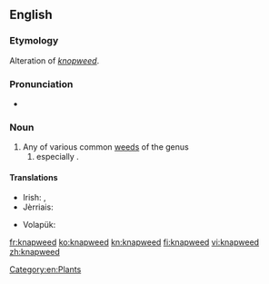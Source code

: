 ==English==

===Etymology===
Alteration of ''[[knopweed]]''.

===Pronunciation===
* {{IPA|/ˈnæpwiːd/}}

===Noun===
{{en-noun}}

# Any of various common [[weeds]] of the genus {{taxlink|Centaurea|genus}}
## especially {{taxlink|Centaurea nigra|species}}.

====Translations====
{{trans-top|''Centaurea''}}
* Irish: {{t-|ga|bata cogaidh|m}}, {{t-|ga|mínscoth|f}}
* Jèrriais: {{qualifier|Centaurea nigra}} {{tø|roa-jer|bourdonniéthe|f}}
{{trans-mid}}
* Volapük: {{t-|vo|zentor}}
{{trans-bottom}}

[[Category:en:Plants]]

[[fr:knapweed]]
[[ko:knapweed]]
[[kn:knapweed]]
[[fi:knapweed]]
[[vi:knapweed]]
[[zh:knapweed]]